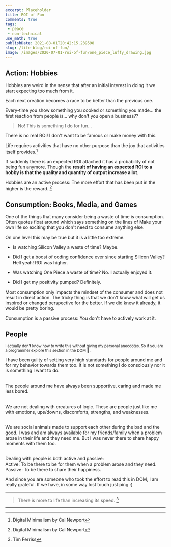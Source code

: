 ```yaml
---
excerpt: Placeholder 
title: ROI of Fun
comments: true
tags:
 - peace
 - non-technical
use_math: true
publishDate: 2021-08-01T20:42:15.239598
slug: /life-blog/roi-of-fun/
image: /images/2020-07-01-roi-of-fun/one_piece_luffy_drawing.jpg
---
```


<style>
.secret\{
    display: none;
\}
</style>

## **Action**: Hobbies

Hobbies are weird in the sense that after an initial interest in doing it we start expecting too much from it.

Each next creation becomes a race to be better than the previous one.

Every-time you show something you cooked or something you made... the first reaction from people is... why don't you open a business??

> No! This is something I do for fun...

There is no real ROI! I don't want to be famous or make money with this.

Life requires activities that have no other purpose than the joy that activities itself provides.[^1]

If suddenly there is an expected ROI attached it has a probability of not being fun anymore. Though the **result of having an expected ROI to a hobby is that the quality and quantity of output increase a lot**.

Hobbies are an active process: The more effort that has been put in the higher is the reward. [^1]

## **Consumption**: Books, Media, and Games

One of the things that many consider being a waste of time is consumption. Often quotes float around which says something on the lines of Make your own life so exciting that you don't need to consume anything else.

On one level this may be true but it is a little too extreme.

- Is watching Silicon Valley a waste of time? Maybe.
- Did I get a boost of coding confidence ever since starting Silicon Valley? Hell yeah! ROI was higher.

- Was watching One Piece a waste of time? No. I actually enjoyed it.
- Did I get my positivity pumped? Definitely.

Most consumption only impacts the mindset of the consumer and does not result in direct action.
The tricky thing is that we don't know what will get us inspired or changed perspective for the better. If we did knew it already, it would be pretty boring.

Consumption is a passive process: You don't have to actively work at it.

## **People**

<sup>I actually don't know how to write this without giving my personal anecdotes. So if you are a programmer explore this section in the DOM 😬.</sup>

<div class='secret'>
I have been guilty of setting very high standards for people around me and for my behavior towards them too. It is not something I do consciously nor it is something I want to do. <br/><br/>

The people around me have always been supportive, caring and made me less bored.<br/><br/>

We are not dealing with creatures of logic. These are people just like me with emotions, ups/downs, discomforts, strengths, and weaknesses.<br/><br/>

We are social animals made to support each other during the bad and the good. I was and am always available for my friends/family when a problem arose in their life and they need me. But I was never there to share happy moments with them too.<br/><br/>

Dealing with people is both active and passive:<br/>
Active: To be there to be for them when a problem arose and they need.<br/>
Passive: To be there to share their happiness.<br/>

And since you are someone who took the effort to read this in DOM, I am really grateful. If we have, in some way lost touch just ping :)

</div>

***
> There is more to life than increasing its speed. [^2]

***

[^1]: Digital Minimalism by Cal Newport
[^2]: Tim Ferriss
